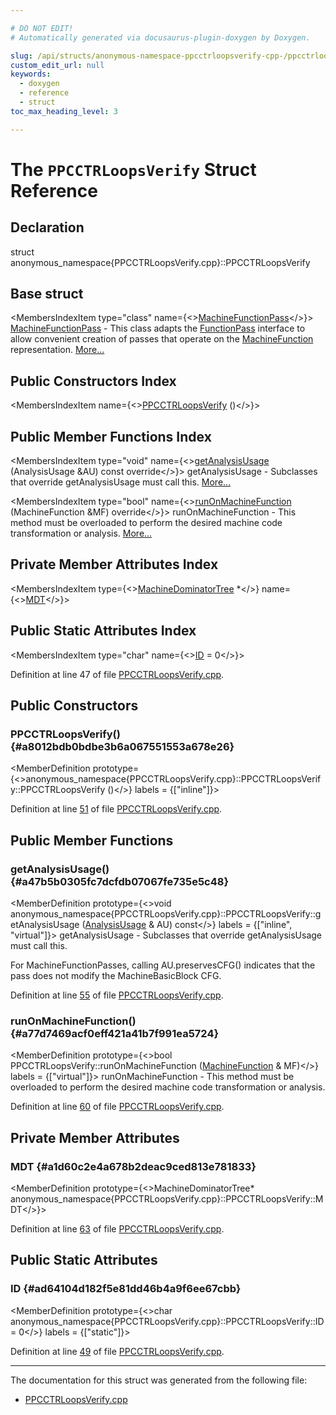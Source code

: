 ```yaml
---

# DO NOT EDIT!
# Automatically generated via docusaurus-plugin-doxygen by Doxygen.

slug: /api/structs/anonymous-namespace-ppcctrloopsverify-cpp-/ppcctrloopsverify
custom_edit_url: null
keywords:
  - doxygen
  - reference
  - struct
toc_max_heading_level: 3

---
```





# The `PPCCTRLoopsVerify` Struct Reference

<DoxygenPage pluginConfig={pluginConfig}>



## Declaration

<CodeBlock>struct anonymous_namespace{PPCCTRLoopsVerify.cpp}::PPCCTRLoopsVerify</CodeBlock>

## Base struct

<MembersIndex>

<MembersIndexItem
  type="class"
  name={<><a href="/docs/api/classes/llvm/machinefunctionpass">MachineFunctionPass</a></>}>
<a href="/docs/api/classes/llvm/machinefunctionpass">MachineFunctionPass</a> - This class adapts the <a href="/docs/api/classes/llvm/functionpass">FunctionPass</a> interface to allow convenient creation of passes that operate on the <a href="/docs/api/classes/llvm/machinefunction">MachineFunction</a> representation. <a href="/docs/api/classes/llvm/machinefunctionpass/#details">More...</a>
</MembersIndexItem>

</MembersIndex>

## Public Constructors Index

<MembersIndex>

<MembersIndexItem
  name={<><a href="#a8012bdb0bdbe3b6a067551553a678e26">PPCCTRLoopsVerify</a> ()</>}>
</MembersIndexItem>

</MembersIndex>

## Public Member Functions Index

<MembersIndex>

<MembersIndexItem
  type="void"
  name={<><a href="#a47b5b0305fc7dcfdb07067fe735e5c48">getAnalysisUsage</a> (AnalysisUsage &amp;AU) const override</>}>
getAnalysisUsage - Subclasses that override getAnalysisUsage must call this. <a href="#a47b5b0305fc7dcfdb07067fe735e5c48">More...</a>
</MembersIndexItem>

<MembersIndexItem
  type="bool"
  name={<><a href="#a77d7469acf0eff421a41b7f991ea5724">runOnMachineFunction</a> (MachineFunction &amp;MF) override</>}>
runOnMachineFunction - This method must be overloaded to perform the desired machine code transformation or analysis. <a href="#a77d7469acf0eff421a41b7f991ea5724">More...</a>
</MembersIndexItem>

</MembersIndex>

## Private Member Attributes Index

<MembersIndex>

<MembersIndexItem
  type={<><a href="/docs/api/classes/llvm/machinedominatortree">MachineDominatorTree</a> &#42;</>}
  name={<><a href="#a1d60c2e4a678b2deac9ced813e781833">MDT</a></>}>
</MembersIndexItem>

</MembersIndex>

## Public Static Attributes Index

<MembersIndex>

<MembersIndexItem
  type="char"
  name={<><a href="#ad64104d182f5e81dd46b4a9f6ee67cbb">ID</a> = 0</>}>
</MembersIndexItem>

</MembersIndex>


Definition at line 47 of file <a href="/docs/api/files/lib/lib/target/lib/target/powerpc/ppcctrloopsverify-cpp">PPCCTRLoopsVerify.cpp</a>.

<SectionDefinition>

## Public Constructors

### PPCCTRLoopsVerify() {#a8012bdb0bdbe3b6a067551553a678e26}

<MemberDefinition
  prototype={<>anonymous&#95;namespace&#123;PPCCTRLoopsVerify.cpp&#125;::PPCCTRLoopsVerify::PPCCTRLoopsVerify ()</>}
  labels = {["inline"]}>

Definition at line <a href="/docs/api/files/lib/lib/target/lib/target/powerpc/ppcctrloopsverify-cpp/#l00051">51</a> of file <a href="/docs/api/files/lib/lib/target/lib/target/powerpc/ppcctrloopsverify-cpp">PPCCTRLoopsVerify.cpp</a>.
</MemberDefinition>

</SectionDefinition>

<SectionDefinition>

## Public Member Functions

### getAnalysisUsage() {#a47b5b0305fc7dcfdb07067fe735e5c48}

<MemberDefinition
  prototype={<>void anonymous&#95;namespace&#123;PPCCTRLoopsVerify.cpp&#125;::PPCCTRLoopsVerify::getAnalysisUsage (<a href="/docs/api/classes/llvm/analysisusage">AnalysisUsage</a> &amp; AU) const</>}
  labels = {["inline", "virtual"]}>
getAnalysisUsage - Subclasses that override getAnalysisUsage must call this.

For MachineFunctionPasses, calling AU.preservesCFG() indicates that the pass does not modify the MachineBasicBlock CFG.

Definition at line <a href="/docs/api/files/lib/lib/target/lib/target/powerpc/ppcctrloopsverify-cpp/#l00055">55</a> of file <a href="/docs/api/files/lib/lib/target/lib/target/powerpc/ppcctrloopsverify-cpp">PPCCTRLoopsVerify.cpp</a>.
</MemberDefinition>

### runOnMachineFunction() {#a77d7469acf0eff421a41b7f991ea5724}

<MemberDefinition
  prototype={<>bool PPCCTRLoopsVerify::runOnMachineFunction (<a href="/docs/api/classes/llvm/machinefunction">MachineFunction</a> &amp; MF)</>}
  labels = {["virtual"]}>
runOnMachineFunction - This method must be overloaded to perform the desired machine code transformation or analysis.

Definition at line <a href="/docs/api/files/lib/lib/target/lib/target/powerpc/ppcctrloopsverify-cpp/#l00060">60</a> of file <a href="/docs/api/files/lib/lib/target/lib/target/powerpc/ppcctrloopsverify-cpp">PPCCTRLoopsVerify.cpp</a>.
</MemberDefinition>

</SectionDefinition>

<SectionDefinition>

## Private Member Attributes

### MDT {#a1d60c2e4a678b2deac9ced813e781833}

<MemberDefinition
  prototype={<>MachineDominatorTree&#42; anonymous&#95;namespace&#123;PPCCTRLoopsVerify.cpp&#125;::PPCCTRLoopsVerify::MDT</>}>

Definition at line <a href="/docs/api/files/lib/lib/target/lib/target/powerpc/ppcctrloopsverify-cpp/#l00063">63</a> of file <a href="/docs/api/files/lib/lib/target/lib/target/powerpc/ppcctrloopsverify-cpp">PPCCTRLoopsVerify.cpp</a>.
</MemberDefinition>

</SectionDefinition>

<SectionDefinition>

## Public Static Attributes

### ID {#ad64104d182f5e81dd46b4a9f6ee67cbb}

<MemberDefinition
  prototype={<>char anonymous&#95;namespace&#123;PPCCTRLoopsVerify.cpp&#125;::PPCCTRLoopsVerify::ID = 0</>}
  labels = {["static"]}>

Definition at line <a href="/docs/api/files/lib/lib/target/lib/target/powerpc/ppcctrloopsverify-cpp/#l00049">49</a> of file <a href="/docs/api/files/lib/lib/target/lib/target/powerpc/ppcctrloopsverify-cpp">PPCCTRLoopsVerify.cpp</a>.
</MemberDefinition>

</SectionDefinition>

<hr/>

The documentation for this struct was generated from the following file:

<ul>
<li><a href="/docs/api/files/lib/lib/target/lib/target/powerpc/ppcctrloopsverify-cpp">PPCCTRLoopsVerify.cpp</a></li>
</ul>

</DoxygenPage>
